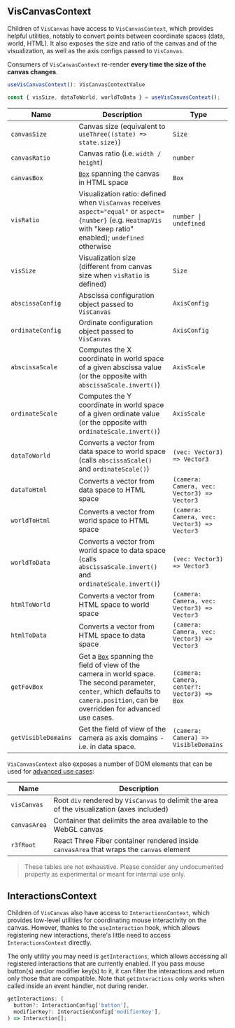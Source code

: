 ## VisCanvasContext

Children of `VisCanvas` have access to `VisCanvasContext`, which provides helpful utilities, notably to convert points between coordinate spaces (data, world, HTML).
It also exposes the size and ratio of the canvas and of the visualization, as well as the axis configs passed to `VisCanvas`.

Consumers of `VisCanvasContext` re-render **every time the size of the canvas changes**.

```ts
useVisCanvasContext(): VisCanvasContextValue

const { visSize, dataToWorld, worldToData } = useVisCanvasContext();
```

| Name                | Description                                                                                                                                                                                                                                          | Type                                                   |
| ------------------- | ---------------------------------------------------------------------------------------------------------------------------------------------------------------------------------------------------------------------------------------------------- | ------------------------------------------------------ |
| `canvasSize`        | Canvas size (equivalent to `useThree((state) => state.size)`)                                                                                                                                                                                        | <code>Size</code>                                      |
| `canvasRatio`       | Canvas ratio (i.e. `width / height`)                                                                                                                                                                                                                 | <code>number</code>                                    |
| `canvasBox`         | [`Box`](https://h5web-docs.panosc.eu/?path=/story/utilities--page#box) spanning the canvas in HTML space                                                                                                                                             | <code>Box</code>                                       |
| `visRatio`          | Visualization ratio: defined when `VisCanvas` receives `aspect="equal"` or `aspect={number}` (e.g. `HeatmapVis` with "keep ratio" enabled); `undefined` otherwise                                                                                    | <code>number &#124; undefined</code>                   |
| `visSize`           | Visualization size (different from canvas size when `visRatio` is defined)                                                                                                                                                                           | <code>Size</code>                                      |
| `abscissaConfig`    | Abscissa configuration object passed to `VisCanvas`                                                                                                                                                                                                  | <code>AxisConfig</code>                                |
| `ordinateConfig`    | Ordinate configuration object passed to `VisCanvas`                                                                                                                                                                                                  | <code>AxisConfig</code>                                |
| `abscissaScale`     | Computes the X coordinate in world space of a given abscissa value (or the opposite with `abscissaScale.invert()`)                                                                                                                                   | <code>AxisScale</code>                                 |
| `ordinateScale`     | Computes the Y coordinate in world space of a given ordinate value (or the opposite with `ordinateScale.invert()`)                                                                                                                                   | <code>AxisScale</code>                                 |
| `dataToWorld`       | Converts a vector from data space to world space (calls `abscissaScale()` and `ordinateScale()`)                                                                                                                                                     | <code>(vec: Vector3) => Vector3</code>                 |
| `dataToHtml`        | Converts a vector from data space to HTML space                                                                                                                                                                                                      | <code>(camera: Camera, vec: Vector3) => Vector3</code> |
| `worldToHtml`       | Converts a vector from world space to HTML space                                                                                                                                                                                                     | <code>(camera: Camera, vec: Vector3) => Vector3</code> |
| `worldToData`       | Converts a vector from world space to data space (calls `abscissaScale.invert()` and `ordinateScale.invert()`)                                                                                                                                       | <code>(vec: Vector3) => Vector3</code>                 |
| `htmlToWorld`       | Converts a vector from HTML space to world space                                                                                                                                                                                                     | <code>(camera: Camera, vec: Vector3) => Vector3</code> |
| `htmlToData`        | Converts a vector from HTML space to data space                                                                                                                                                                                                      | <code>(camera: Camera, vec: Vector3) => Vector3</code> |
| `getFovBox`         | Get a [`Box`](https://h5web-docs.panosc.eu/?path=/story/utilities--page#box) spanning the field of view of the camera in world space. The second parameter, `center`, which defaults to `camera.position`, can be overridden for advanced use cases. | <code>(camera: Camera, center?: Vector3) => Box</code> |
| `getVisibleDomains` | Get the field of view of the camera as axis domains - i.e. in data space.                                                                                                                                                                            | <code>(camera: Camera) => VisibleDomains</code>        |

`VisCanvasContext` also exposes a number of DOM elements that can be used for [advanced use cases](https://h5web-docs.panosc.eu/?path=/story/building-blocks-html--portal):

| Name         | Description                                                                                 |
| ------------ | ------------------------------------------------------------------------------------------- |
| `visCanvas`  | Root `div` rendered by `VisCanvas` to delimit the area of the visualization (axes included) |
| `canvasArea` | Container that delimits the area available to the WebGL canvas                              |
| `r3fRoot`    | React Three Fiber container rendered inside `canvasArea` that wraps the `canvas` element    |

> These tables are not exhaustive. Please consider any undocumented property as experimental or meant for internal use only.

## InteractionsContext

Children of `VisCanvas` also have access to `InteractionsContext`, which provides low-level utilities for coordinating mouse interactivity on the canvas.
However, thanks to the `useInteraction` hook, which allows registering new interactions, there's little need to access `InteractionsContext` directly.

The only utility you may need is `getInteractions`, which allows accessing all registered interactions that are currently enabled. If you pass mouse button(s)
and/or modifier key(s) to it, it can filter the interactions and return only those that are compatible. Note that `getInteractions` only works
when called inside an event handler, not during render.

```ts
getInteractions: (
  button?: InteractionConfig['button'],
  modifierKey?: InteractionConfig['modifierKey'],
) => Interaction[];
```
